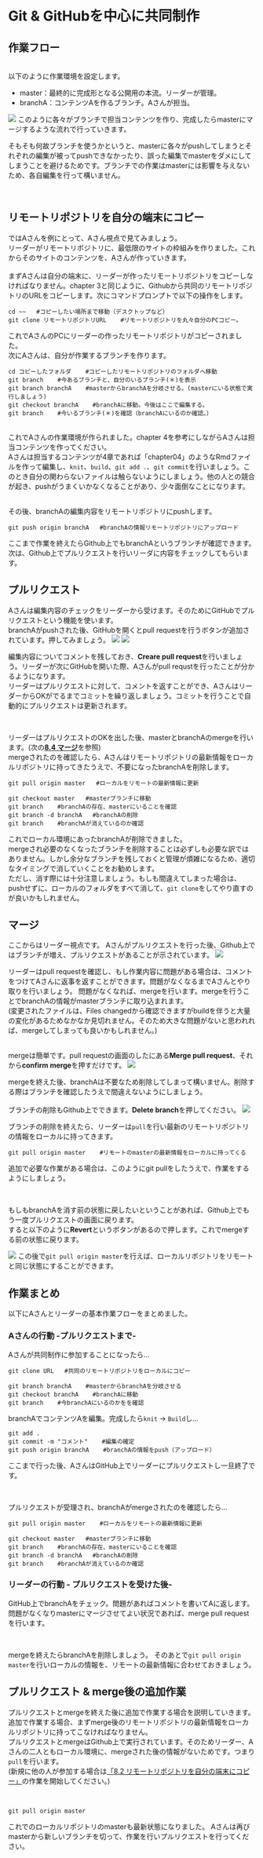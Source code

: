 # Git & GitHubを中心に共同制作

## 作業フロー
<br />
以下のように作業環境を設定します。

+ master：最終的に完成形となる公開用の本流。リーダーが管理。
+ branchA：コンテンツAを作るブランチ。Aさんが担当。

![](pics/flow.png)
このように各々がブランチで担当コンテンツを作り、完成したらmasterにマージするような流れで行っていきます。


そもそも何故ブランチを使うかというと、masterに各々がpushしてしまうとそれぞれの編集が被ってpushできなかったり、誤った編集でmasterをダメにしてしまうことを避けるためです。ブランチでの作業はmasterには影響を与えないため、各自編集を行って構いません。  

<br />

## リモートリポジトリを自分の端末にコピー
ではAさんを例にとって、Aさん視点で見てみましょう。  
リーダーがリモートリポジトリに、最低限のサイトの枠組みを作りました。これからそのサイトのコンテンツを、Aさんが作っていきます。  
<br />
まずAさんは自分の端末に、リーダーが作ったリモートリポジトリをコピーしなければなりません。chapter 3と同じように、Githubから共同のリモートリポジトリのURLをコピーします。次にコマンドプロンプトで以下の操作をします。
```
cd ~~   #コピーしたい場所まで移動（デスクトップなど）
git clone リモートリポジトリURL    #リモートリポジトリを丸々自分のPCコピー。
```
これでAさんのPCにリーダーの作ったリモートリポジトリがコピーされました。  
次にAさんは、自分が作業するブランチを作ります。

```
cd コピーしたフォルダ    #コピーしたリモートリポジトリのフォルダへ移動
git branch    #今あるブランチと、自分のいるブランチ(＊)を表示
git branch branchA    #masterからbranchAを分岐させる。(masterにいる状態で実行しましょう)
git checkout branchA    #branchAに移動。今後はここで編集する。
git branch    #今いるブランチ(＊)を確認（branchAにいるのか確認。）
```
<br />
これでAさんの作業環境が作られました。chapter 4を参考にしながらAさんは担当コンテンツを作ってください。  
Aさんは担当するコンテンツが4章であれば「chapter04」のようなRmdファイルを作って編集し、`knit`、`build`、`git add .`、`git commit`を行いましょう。このとき自分の関わらないファイルは触らないようにしましょう。他の人との競合が起き、pushがうまくいかなくなることがあり、少々面倒なことになります。  
<br />

その後、branchAの編集内容をリモートリポジトリにpushします。
```
git push origin branchA   #branchAの情報リモートリポジトリにアップロード
```


ここまで作業を終えたらGithub上でもbranchAというブランチが確認できます。  
次は、Github上でプルリクエストを行いリーダに内容をチェックしてもらいます。
  


## プルリクエスト
Aさんは編集内容のチェックをリーダーから受けます。そのためにGitHubでプルリクエストという機能を使います。  
branchAがpushされた後、GitHubを開くとpull requestを行うボタンが追加されています。押してみましょう。
![](pics/pull request.png)
![](pics/pull request 2.png)

編集内容についてコメントを残しておき、**Creare pull request**を行いましょう。リーダーが次にGitHubを開いた際、Aさんがpull requstを行ったことが分かるようになります。  
リーダーはプルリクエストに対して、コメントを返すことができ、AさんはリーダーからOKがでるまでコミットを繰り返しましょう。コミットを行うことで自動的にプルリクエストは更新されます。  

<br />

リーダーはプルリクエストのOKを出した後、masterとbranchAのmergeを行います。(次の**[8.4 マージ](#マージ)**を参照)  
mergeされたのを確認したら、Aさんはリモートリポジトリの最新情報をローカルリポジトリに持ってきたうえで、不要になったbranchAを削除します。
```
git pull origin master   #ローカルをリモートの最新情報に更新
```
```
git checkout master   #masterブランチに移動
git branch    #branchAの存在、masterにいることを確認
git branch -d branchA   #branchAの削除
git branch    #branchAが消えているのか確認
```
これでローカル環境にあったbranchAが削除できました。  
mergeされ必要のなくなったブランチを削除することは必ずしも必要な訳ではありません。しかし余分なブランチを残しておくと管理が煩雑になるため、適切なタイミングで消していくことをお勧めします。  
ただし、消す際には十分注意しましょう。もしも間違えてしまった場合は、pushせずに、ローカルのフォルダをすべて消して、`git clone`をしてやり直すのが良いかもしれません。





## マージ
ここからはリーダー視点です。
Aさんがプルリクエストを行った後、Github上ではブランチが増え、プルリクエストがあることが示されています。
![](pics/branch01.png)



リーダーはpull requestを確認し、もし作業内容に問題がある場合は、コメントをつけてAさんに返事を返すことができます。問題がなくなるまでAさんとやり取りを行いましょう。
問題がなくなれば、mergeを行います。mergeを行うことでbranchAの情報がmasterブランチに取り込まれます。  
(変更されたファイルは、Files changedから確認できますがbuildを伴うと大量の変化があるためなかなか見切れません。そのため大きな問題がないと思われれば、mergeしてしまっても良いかもしれません。)　　

<br />
mergeは簡単です。pull requestの画面のしたにある**Merge pull request**、それから**confirm merge**を押すだけです。
![](pics/branch02.png)
<br />

mergeを終えた後、branchAは不要なため削除してしまって構いません。削除する際はブランチを確認したうえで間違えないようにしましょう。  
<br />
ブランチの削除もGithub上でできます。**Delete branch**を押してください。
![](pics/branch03.png)


ブランチの削除を終えたら、リーダーは`pull`を行い最新のリモートリポジトリの情報をローカルに持ってきます。
```
git pull origin master    #リモートのmasterの最新情報をローカルに持ってくる
```
追加で必要な作業がある場合は、このようにgit pullをしたうえで、作業をするようにしましょう。

<br />

もしもbranchAを消す前の状態に戻したいということがあれば、Github上でもう一度プルリクエストの画面に戻ります。  
すると以下のように**Revert**というボタンがあるので押します。これでmergeする前の状態に戻ります。

![](pics/branch04.png)
この後で`git pull origin master`を行えば、ローカルリポジトリをリモートと同じ状態にすることができます。


## 作業まとめ
以下にAさんとリーダーの基本作業フローをまとめました。    


### Aさんの行動 -プルリクエストまで-
Aさんが共同制作に参加することになったら...
```
git clone URL   #共同のリモートリポジトリをローカルにコピー
```
```
git branch branchA    #masterからbranchAを分岐させる
git checkout branchA    #branchAに移動
git branch    #今branchAにいるのかをを確認
```
branchAでコンテンツAを編集。完成したら`knit` → `Build`し...
```
git add . 
git commit -m "コメント"    #編集の確定
git push origin branchA    #branchAの情報をpush（アップロード）
```
ここまで行った後、AさんはGitHub上でリーダーにプルリクエストし一旦終了です。  

<br />

プルリクエストが受理され、branchAがmergeされたのを確認したら...
```
git pull origin master    #ローカルをリモートの最新情報に更新
```
```
git checkout master   #masterブランチに移動
git branch    #branchAの存在、masterにいることを確認
git branch -d branchA   #branchAの削除
git branch    #branchAが消えているのか確認
```


### リーダーの行動 - プルリクエストを受けた後-


GitHub上でbranchAをチェック。問題があればコメントを書いてAに返します。問題がなくなりmasterにマージさせてよい状況であれば、merge pull requestを行います。

<br />

mergeを終えたらbranchAを削除しましょう。
そのあとで`git pull origin master`を行いローカルの情報を、リモートの最新情報に合わせておきましょう。


## プルリクエスト & merge後の追加作業
プルリクエストとmergeを終えた後に追加で作業する場合を説明していきます。  
追加で作業する場合、まずmerge後のリモートリポジトリの最新情報をローカルリポジトリに持ってこなければなりません。  
プルリクエストとmergeはGithub上で実行されています。そのためリーダー、Aさんの二人ともローカル環境に、mergeされた後の情報がないためです。つまり`pull`を行います。  
(新規に他の人が参加する場合は[「8.2 リモートリポジトリを自分の端末にコピー」](#リモートリポジトリを自分の端末にコピー)の作業を開始してください。)

<br />
```
git pull origin master   
```

これでのローカルリポジトリのmasterも最新状態になりました。
Aさんは再びmasterから新しいブランチを切って、作業を行いプルリクエストを行ってください。  

